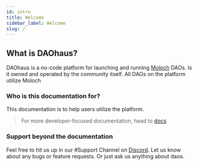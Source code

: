 ```yaml
---
id: intro
title: Welcome
sidebar_label: Welcome
slug: /
---
```


## What is DAOhaus?

DAOhaus is a no-code platform for launching and running [Moloch](/docs/moloch) DAOs. Is it owned and operated by the community itself. All DAOs on the platform utilize Moloch

### Who is this documentation for?

This documentation is to help users utilize the platform.

> For more developer-focused documentation, head to [docs](/docs)

### Support beyond the documentation

Feel free to hit us up in our #Support Channel on [Discord](https://discord.gg/CAqTnwGpez). Let us know about any bugs or feature requests. Or just ask us anything about daos.
